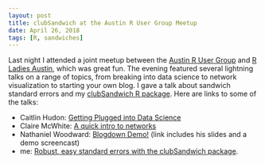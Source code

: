```yaml
---
layout: post
title: clubSandwich at the Austin R User Group Meetup
date: April 26, 2018
tags: [R, sandwiches]
---
```


Last night I attended a joint meetup between the [Austin R User Group](https://www.meetup.com/Austin-R-User-Group/) and [R Ladies Austin](https://www.meetup.com/rladies-austin/), which was great fun. The evening featured several lightning talks on a range of topics, from breaking into data science to network visualization to starting your own blog. I gave a talk about sandwich standard errors and my [clubSandwich R package](http://jepusto.github.io/software/#clubsandwich). Here are links to some of the talks:

- Caitlin Hudon: [Getting Plugged into Data Science](https://www.slideshare.net/CaitlinGarrett1/getting-plugged-into-data-science-87767332)
- Claire McWhite: [A quick intro to networks](https://speakerdeck.com/clairemcwhite/a-quick-intro-to-networks)
- Nathaniel Woodward: [Blogdown Demo!](goo.gl/vJs8kD) (link includes his slides and a demo screencast)
- me: [Robust, easy standard errors with the clubSandwich package]({{ sitel.url }}/files/clubSandwich). 

